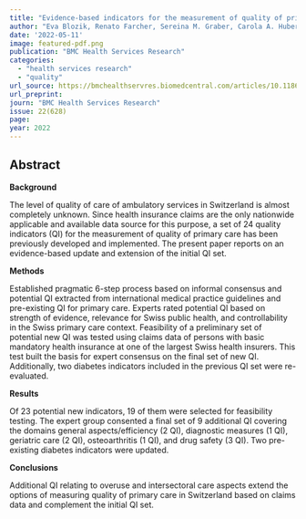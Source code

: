 ```yaml
---
title: "Evidence-based indicators for the measurement of quality of primary care using health insurance claims data in Switzerland: update of the SQUIPRICA working group"
author: "Eva Blozik, Renato Farcher, Sereina M. Graber, Carola A. Huber and Swiss Quality Indicator for Primary Care (SQIPRICA) Working Group"
date: '2022-05-11'
image: featured-pdf.png
publication: "BMC Health Services Research"
categories:
  - "health services research"
  - "quality" 
url_source: https://bmchealthservres.biomedcentral.com/articles/10.1186/s12913-022-07893-8
url_preprint: 
journ: "BMC Health Services Research"
issue: 22(628)
page: 
year: 2022
---
```


## Abstract

**Background**

The level of quality of care of ambulatory services in Switzerland is almost completely unknown. Since health insurance claims are the only nationwide applicable and available data source for this purpose, a set of 24 quality indicators (QI) for the measurement of quality of primary care has been previously developed and implemented. The present paper reports on an evidence-based update and extension of the initial QI set.

**Methods**

Established pragmatic 6-step process based on informal consensus and potential QI extracted from international medical practice guidelines and pre-existing QI for primary care. Experts rated potential QI based on strength of evidence, relevance for Swiss public health, and controllability in the Swiss primary care context. Feasibility of a preliminary set of potential new QI was tested using claims data of persons with basic mandatory health insurance at one of the largest Swiss health insurers. This test built the basis for expert consensus on the final set of new QI. Additionally, two diabetes indicators included in the previous QI set were re-evaluated.

**Results**

Of 23 potential new indicators, 19 of them were selected for feasibility testing. The expert group consented a final set of 9 additional QI covering the domains general aspects/efficiency (2 QI), diagnostic measures (1 QI), geriatric care (2 QI), osteoarthritis (1 QI), and drug safety (3 QI). Two pre-existing diabetes indicators were updated.

**Conclusions**

Additional QI relating to overuse and intersectoral care aspects extend the options of measuring quality of primary care in Switzerland based on claims data and complement the initial QI set.
